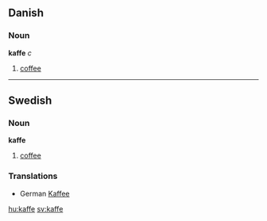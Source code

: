 ==Danish==
===Noun===
'''kaffe''' ''c''

# [[coffee]]

----

==Swedish==
===Noun===
'''kaffe'''

#[[coffee]]

=== Translations ===
*German [[Kaffee]]

[[hu:kaffe]]
[[sv:kaffe]]